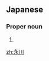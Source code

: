 ==Japanese==
{{ja-kanjitab|なが|かわ}}

===Proper noun===
{{ja-pos|proper|ながかわ}}

# {{surname|lang=ja|sort=ながかわ}}

[[zh:永川]]